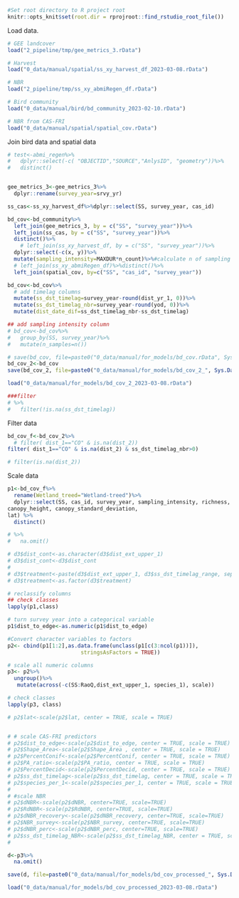 ```r
#Set root directory to R project root
knitr::opts_knit$set(root.dir = rprojroot::find_rstudio_root_file())
```

Load data. 

```r
# GEE landcover
load("2_pipeline/tmp/gee_metrics_3.rData")

# Harvest
load("0_data/manual/spatial/ss_xy_harvest_df_2023-03-08.rData")

# NBR
load("2_pipeline/tmp/ss_xy_abmiRegen_df.rData")

# Bird community
load("0_data/manual/bird/bd_community_2023-02-10.rData")

# NBR from CAS-FRI
load("0_data/manual/spatial/spatial_cov.rData")
```


Join bird data and spatial data

```r
# test<-abmi_regen%>%
#   dplyr::select(-c( "OBJECTID","SOURCE","AnlysID", "geometry"))%>%
#   distinct()


gee_metrics_3<-gee_metrics_3%>%
  dplyr::rename(survey_year=srvy_yr)

ss_cas<-ss_xy_harvest_df%>%dplyr::select(SS, survey_year, cas_id)

bd_cov<-bd_community%>%
  left_join(gee_metrics_3, by = c("SS", "survey_year"))%>%
  left_join(ss_cas, by = c("SS", "survey_year"))%>%
  distinct()%>%
    # left_join(ss_xy_harvest_df, by = c("SS", "survey_year"))%>%
  dplyr::select(-c(x, y))%>%
  mutate(sampling_intensity=MAXDUR*n_count)%>%#calculate n of sampling minutes (for sampling_intensity)
  # left_join(ss_xy_abmiRegen_df)%>%distinct()%>%
  left_join(spatial_cov, by=c("SS", "cas_id", "survey_year"))

bd_cov<-bd_cov%>%
  # add timelag columns
  mutate(ss_dst_timelag=survey_year-round(dist_yr_1, 0))%>%
  mutate(ss_dst_timelag_nbr=survey_year-round(yod, 0))%>%
  mutate(dist_date_dif=ss_dst_timelag_nbr-ss_dst_timelag)

## add sampling intensity column
# bd_cov<-bd_cov%>%
#   group_by(SS, survey_year)%>%
#   mutate(n_samples=n())

# save(bd_cov, file=paste0("0_data/manual/for_models/bd_cov.rData", Sys.Date(), ".rData")
bd_cov_2<-bd_cov
save(bd_cov_2, file=paste0("0_data/manual/for_models/bd_cov_2_", Sys.Date(), ".rData"))

load("0_data/manual/for_models/bd_cov_2_2023-03-08.rData")

###filter  
# %>%
#   filter(!is.na(ss_dst_timelag))
```

Filter data
```r

bd_cov_f<-bd_cov_2%>%
  # filter( dist_1=="CO" & is.na(dist_2))
filter( dist_1=="CO" & is.na(dist_2) & ss_dst_timelag_nbr>0)

# filter(is.na(dist_2))  
```

Scale data

```r

p1<-bd_cov_f%>%
  rename(Wetland_treed="Wetland-treed")%>%
  dplyr::select(SS, cas_id, survey_year, sampling_intensity, richness, menhIndx, margIndx, shan, brill, simp, pilou, hill, FRic, qual.FRic, FEve, FDiv, FDis, RaoQ, Shape_Area, PA_ratio, species_1, species_per_1, ss_dst_timelag, ss_dst_timelag_nbr,dist_to_edge, dNBR, RdNBR, dNBR_recovery, NBR_survey, dNBR_perc, dist_ext_upper_1, Coniferous,Exposed_Barren_land, Herbs, Mixedwood, Shrubs,  Water, Wetland, Wetland_treed,
canopy_height, canopy_standard_deviation,
lat) %>%
  distinct()

# %>%
#   na.omit()

# d3$dist_cont<-as.character(d3$dist_ext_upper_1)
# d3$dist_cont<-d3$dist_cont
# 
# d3$treatment<-paste(d3$dist_ext_upper_1, d3$ss_dst_timelag_range, sep="__")
# d3$treatment<-as.factor(d3$treatment)

# reclassify columns 
## check classes
lapply(p1,class)

# turn survey year into a categorical variable
p1$dist_to_edge<-as.numeric(p1$dist_to_edge)

#Convert character variables to factors
p2<- cbind(p1[1:2],as.data.frame(unclass(p1[c(3:ncol(p1))]),                 
                       stringsAsFactors = TRUE))

# scale all numeric columns
p3<- p2%>%
  ungroup()%>%
   mutate(across(-c(SS:RaoQ,dist_ext_upper_1, species_1), scale))

# check classes
lapply(p3, class)

# p2$lat<-scale(p2$lat, center = TRUE, scale = TRUE)


# # scale CAS-FRI predictors
# p2$dist_to_edge<-scale(p2$dist_to_edge, center = TRUE, scale = TRUE)
# p2$Shape_Area<-scale(p2$Shape_Area , center = TRUE, scale = TRUE)
# p2$PercentConif<-scale(p2$PercentConif, center = TRUE, scale = TRUE)
# p2$PA_ratio<-scale(p2$PA_ratio, center = TRUE, scale = TRUE)
# p2$PercentDecid<-scale(p2$PercentDecid, center = TRUE, scale = TRUE)
# p2$ss_dst_timelag<-scale(p2$ss_dst_timelag, center = TRUE, scale = TRUE)
# p2$species_per_1<-scale(p2$species_per_1, center = TRUE, scale = TRUE)
# 
# #scale NBR
# p2$dNBR<-scale(p2$dNBR, center=TRUE, scale=TRUE)
# p2$RdNBR<-scale(p2$RdNBR, center=TRUE, scale=TRUE)
# p2$dNBR_recovery<-scale(p2$dNBR_recovery, center=TRUE, scale=TRUE)
# p2$NBR_survey<-scale(p2$NBR_survey, center=TRUE, scale=TRUE)
# p2$dNBR_perc<-scale(p2$dNBR_perc, center=TRUE, scale=TRUE)
# p2$ss_dst_timelag_NBR<-scale(p2$ss_dst_timelag_NBR, center = TRUE, scale = TRUE)
# 

d<-p3%>%
  na.omit()

save(d, file=paste0("0_data/manual/for_models/bd_cov_processed_", Sys.Date(), ".rData"))

load("0_data/manual/for_models/bd_cov_processed_2023-03-08.rData")
```




